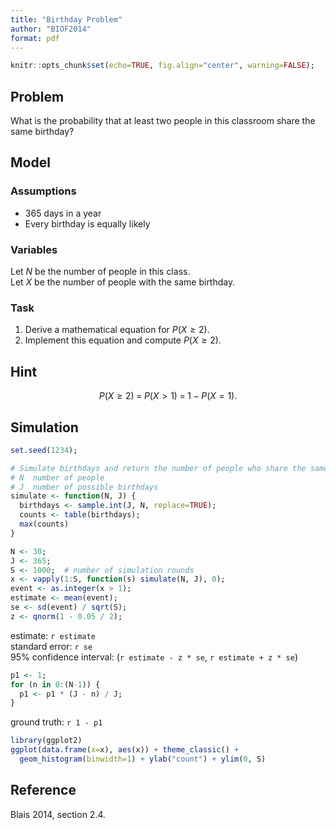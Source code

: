 ```yaml
---
title: "Birthday Problem"
author: "BIOF2014"
format: pdf
---
```


```r
knitr::opts_chunk$set(echo=TRUE, fig.align="center", warning=FALSE);
```

## Problem

What is the probability that at least two people in this classroom share
the same birthday?

## Model

### Assumptions

- 365 days in a year
- Every birthday is equally likely

### Variables

Let $N$ be the number of people in this class.  
Let $X$ be the number of people with the same birthday.

### Task

1. Derive a mathematical equation for $P( X \ge 2 )$.
2. Implement this equation and compute $P( X \ge 2 )$.


## Hint

$$
P( X \ge 2 ) \; = \; P( X > 1 ) \; = \; 1 - P(X = 1) .
$$

\pagebreak

## Simulation

```r
set.seed(1234);

# Simulate birthdays and return the number of people who share the same birthday
# N  number of people
# J  number of possible birthdays
simulate <- function(N, J) {
  birthdays <- sample.int(J, N, replace=TRUE);
  counts <- table(birthdays);
  max(counts)
}

N <- 30;
J <- 365;
S <- 1000;  # number of simulation rounds
x <- vapply(1:S, function(s) simulate(N, J), 0);
event <- as.integer(x > 1);
estimate <- mean(event);
se <- sd(event) / sqrt(S);
z <- qnorm(1 - 0.05 / 2);
```

estimate: `r estimate`  
standard error: `r se`  
95% confidence interval: (`r estimate - z * se`, `r estimate + z * se`)  

```r
p1 <- 1;
for (n in 0:(N-1)) {
  p1 <- p1 * (J - n) / J;
}
```

ground truth: `r 1 - p1`

```r
library(ggplot2)
ggplot(data.frame(x=x), aes(x)) + theme_classic() +
  geom_histogram(binwidth=1) + ylab("count") + ylim(0, S)
```

## Reference

Blais 2014, section 2.4.


